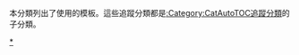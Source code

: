 {{Possibly empty category}}
{{Tracking category|text=}}
<div style="display:block; float:right">{{CatAutoTOC stats}}</div>
本分類列出了使用{{tl|CatAutoTOC}}的模板。這些追蹤分類都是[[:Category:CatAutoTOC追蹤分類|:Category:CatAutoTOC追蹤分類]]的子分類。

[[Category:CatAutoTOC追蹤分類|*]]